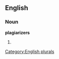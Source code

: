 
==English==

===Noun===
'''plagiarizers'''

# {{plural of|[[plagiarizer]]}}

[[Category:English plurals]]
